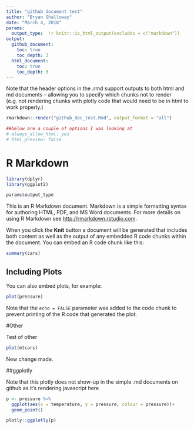 ```yaml
---
title: "github document test"
author: "Bryan Shalloway"
date: "March 4, 2018"
params: 
  output_type:  !r knitr::is_html_output(excludes = c("markdown"))
output: 
  github_document:
    toc: true
    toc_depth: 3
  html_document:
    toc: true
    toc_depth: 3
---
```


Note that the header options in the .rmd support outputs to both html and md documents -- allowing you to specify which chunks not to render (e.g. not rendering chunks with plotly code that would need to be in html to work properly.)

```r
rmarkdown::render("github_doc_test.Rmd", output_format = "all")

##below are a couple of options I was looking at
# always_allow_html: yes
# html_preview: false

```


# R Markdown

```r
library(dplyr)
library(ggplot2)

params$output_type
```


This is an R Markdown document. Markdown is a simple formatting syntax for authoring HTML, PDF, and MS Word documents. For more details on using R Markdown see <http://rmarkdown.rstudio.com>.

When you click the **Knit** button a document will be generated that includes both content as well as the output of any embedded R code chunks within the document. You can embed an R code chunk like this:

```r
summary(cars)
```

## Including Plots

You can also embed plots, for example:

```r
plot(pressure)
```

Note that the `echo = FALSE` parameter was added to the code chunk to prevent printing of the R code that generated the plot.

#Other

Test of other

```r
plot(mtcars)
```


New change made.

##ggplotly

Note that this plotly does not show-up in the simple .md documents on github as it's rendering javascript here
```r
p <- pressure %>% 
  ggplot(aes(x = temperature, y = pressure, colour = pressure))+
  geom_point()

plotly::ggplotly(p)
```


